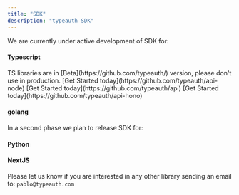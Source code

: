 ```yaml
---
title: "SDK"
description: "typeauth SDK"
---
```


We are currently under active development of SDK for:

#### Typescript

<Note>
  TS libraries are in [Beta](https://github.com/typeauth/) version, please don't
  use in production.
</Note>

<CardGroup cols={3}>
  <Card title="NodeJS" icon="node-js">
    [Get Started today](https://github.com/typeauth/api-node)
  </Card>
  <Card title="Edge" icon="window-maximize">
    [Get Started today](https://github.com/typeauth/api)
  </Card>
  <Card title="HonoJS" icon="Hashtag">
    [Get Started today](https://github.com/typeauth/api-hono)
  </Card>
</CardGroup>



#### golang

In a second phase we plan to release SDK for:

#### Python

#### NextJS

Please let us know if you are interested in any other library sending an email to: `pablo@typeauth.com`
